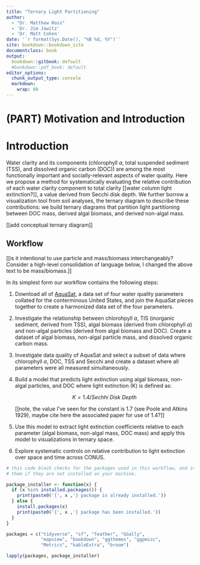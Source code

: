 ```yaml
---
title: "Ternary Light Partitioning"
author:
  - "Dr. Matthew Ross"
  - 'Dr. Jim Jawitz'
  - 'Dr. Matt Cohen'
date: '`r format(Sys.Date(), "%B %d, %Y")`'
site: bookdown::bookdown_site
documentclass: book
output:
  bookdown::gitbook: default
  #bookdown::pdf_book: default
editor_options: 
  chunk_output_type: console
  markdown: 
    wrap: 80
---
```


# (PART) Motivation and Introduction {.unnumbered}

# Introduction 

Water clarity and its components (chlorophyll *a*, total suspended sediment
(TSS), and dissolved organic carbon (DOC)) are among the most functionally
important and socially-relevant aspects of water quality. Here we propose a
method for systematically evaluating the relative contribution of each water
clarity component to total clarity [[water column light extinction?]], a value
derived from Secchi disk depth. We further borrow a visualization tool from soil
analyses, the ternary diagram to describe these contributions: we build ternary
diagrams that partition light partitioning between DOC mass, derived algal
biomass, and derived non-algal mass.

[[add conceptual ternary diagram]]

## Workflow

[[is it intentional to use particle and mass/biomass interchangeably? Consider a
high-level consolidation of language below, I changed the above text to be
mass/biomass.]]

In its simplest form our workflow contains the following steps:

1.  Download all of [AquaSat](https://figshare.com/collections/AquaSat/4506140),
    a data set of four water quality parameters collated for the conterminous
    United States, and join the AquaSat pieces together to create a harmonized
    data set of the four parameters.

2.  Investigate the relationship between chlorohpyll *a*, TIS (inorganic
    sediment, derived from TSS), algal biomass (derived from chlorophyll *a*)
    and non-algal particles (derived from algal biomass and DOC). Create a
    dataset of algal biomass, non-algal particle mass, and dissolved organic
    carbon mass.

3.  Investigate data quality of AquaSat and select a subset of data where
    chlorophyll *a*, DOC, TSS and Secchi and create a dataset where all
    parameters were all measured simultaneously.

4.  Build a model that predicts light extinction using algal biomass, non-algal
    particles, and DOC where light extinction (K) is defined as:

    $$
    K = 1.4 / {Sechhi\:Disk\:Depth}
    $$

    [[note, the value I've seen for the constant is 1.7 (see Poole and Atkins
    1929), maybe cite here the associated paper for use of 1.4?]]

5.  Use this model to extract light extinction coefficients relative to each
    parameter (algal biomass, non-algal mass, DOC mass) and apply this model to
    visualizations in ternary space.

6.  Explore systematic controls on relative contribution to light extinction
    over space and time across CONUS.
    
    
```r
# this code block checks for the packages used in this workflow, and installs 
# them if they are not installed on your machine.

package_installer <- function(x) {
  if (x %in% installed.packages()) {
    print(paste0('{', x ,'} package is already installed.'))
  } else {
    install.packages(x)
    print(paste0('{', x ,'} package has been installed.'))
  }
}

packages = c("tidyverse", "sf", "feather", "GGally", 
             "mapview", "bookdown", "ggthemes", "ggpmisc",
             "Metrics", "kableExtra", "broom")

lapply(packages, package_installer)
```

